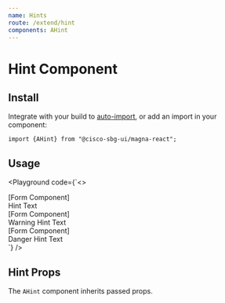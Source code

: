 ```yaml
---
name: Hints
route: /extend/hint
components: AHint
---
```


# Hint Component

## Install

Integrate with your build to [auto-import](/#integrating), or add an import in your component:

```
import {AHint} from "@cisco-sbg-ui/magna-react";
```

## Usage

<Playground
  code={`<>
  <div>
    <div>[Form Component]</div>
    <AHint>Hint Text</AHint>
  </div>
  <div className="mt-4">
    <div>[Form Component]</div>
    <AHint validationState="warning">Warning Hint Text</AHint>
  </div>
  <div className="mt-4">
    <div>[Form Component]</div>
    <AHint validationState="danger">Danger Hint Text</AHint>
  </div>
</>
`}
/>

## Hint Props

The `AHint` component inherits passed props.

<Props of="AHint" />
